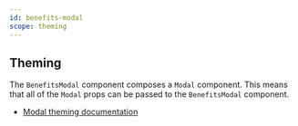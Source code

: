 ```yaml
---
id: benefits-modal
scope: theming
---
```


## Theming

The `BenefitsModal` component composes a `Modal` component. This means that all of the `Modal` props can be passed to the `BenefitsModal` component.

- [Modal theming documentation](https://chakra-ui.com/docs/overlay/modal/theming)
